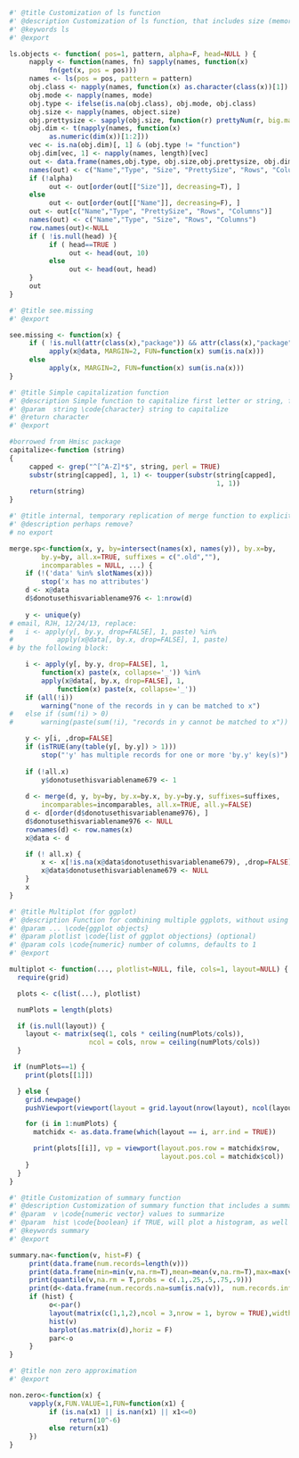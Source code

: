 

```r
#' @title Customization of ls function
#' @description Customization of ls function, that includes size (memory) of all objects or data in current session environment.
#' @keywords ls
#' @export

ls.objects <- function( pos=1, pattern, alpha=F, head=NULL ) {
     napply <- function(names, fn) sapply(names, function(x)
          fn(get(x, pos = pos)))
     names <- ls(pos = pos, pattern = pattern)
     obj.class <- napply(names, function(x) as.character(class(x))[1])
     obj.mode <- napply(names, mode)
     obj.type <- ifelse(is.na(obj.class), obj.mode, obj.class)
     obj.size <- napply(names, object.size)
     obj.prettysize <- sapply(obj.size, function(r) prettyNum(r, big.mark = ",") )
     obj.dim <- t(napply(names, function(x)
          as.numeric(dim(x))[1:2]))
     vec <- is.na(obj.dim)[, 1] & (obj.type != "function")
     obj.dim[vec, 1] <- napply(names, length)[vec]
     out <- data.frame(names,obj.type, obj.size,obj.prettysize, obj.dim)
     names(out) <- c("Name","Type", "Size", "PrettySize", "Rows", "Columns")
     if (!alpha)
          out <- out[order(out[["Size"]], decreasing=T), ]
     else
          out <- out[order(out[["Name"]], decreasing=F), ]
     out <- out[c("Name","Type", "PrettySize", "Rows", "Columns")]
     names(out) <- c("Name","Type", "Size", "Rows", "Columns")
     row.names(out)<-NULL
     if ( !is.null(head) ){
          if ( head==TRUE )
               out <- head(out, 10)
          else
               out <- head(out, head)
     }
     out
}
```

```r
#' @title see.missing
#' @export

see.missing <- function(x) {
     if ( !is.null(attr(class(x),"package")) && attr(class(x),"package") == "sp")    
          apply(x@data, MARGIN=2, FUN=function(x) sum(is.na(x)))
     else 
          apply(x, MARGIN=2, FUN=function(x) sum(is.na(x)))
}

```


```r
#' @title Simple capitalization function
#' @description Simple function to capitalize first letter or string, for prettying up plot titles, legends, axes, etc.
#' @param  string \code{character} string to capitalize
#' @return character
#' @export

#borrowed from Hmisc package
capitalize<-function (string) 
{
     capped <- grep("^[^A-Z]*$", string, perl = TRUE)
     substr(string[capped], 1, 1) <- toupper(substr(string[capped], 
                                                    1, 1))
     return(string)
}
```


```r
#' @title internal, temporary replication of merge function to explicitly indicate merging of spatial object with a data.frame
#' @description perhaps remove?
# no export

merge.sp<-function(x, y, by=intersect(names(x), names(y)), by.x=by, 
     	by.y=by, all.x=TRUE, suffixes = c(".old",""), 
		incomparables = NULL, ...) {
	if (!('data' %in% slotNames(x)))
		stop('x has no attributes')
	d <- x@data
	d$donotusethisvariablename976 <- 1:nrow(d)
	
	y <- unique(y)
# email, RJH, 12/24/13, replace:
#	i <- apply(y[, by.y, drop=FALSE], 1, paste) %in% 
#			apply(x@data[, by.x, drop=FALSE], 1, paste)
# by the following block:

	i <- apply(y[, by.y, drop=FALSE], 1, 
		function(x) paste(x, collapse='_')) %in% 
		apply(x@data[, by.x, drop=FALSE], 1, 
			function(x) paste(x, collapse='_'))
	if (all(!i))
		warning("none of the records in y can be matched to x")
# 	else if (sum(!i) > 0)
# 		warning(paste(sum(!i), "records in y cannot be matched to x"))

	y <- y[i, ,drop=FALSE]
	if (isTRUE(any(table(y[, by.y]) > 1)))
		stop("'y' has multiple records for one or more 'by.y' key(s)")
	
	if (!all.x)
		y$donotusethisvariablename679 <- 1
	
	d <- merge(d, y, by=by, by.x=by.x, by.y=by.y, suffixes=suffixes, 
		incomparables=incomparables, all.x=TRUE, all.y=FALSE)
	d <- d[order(d$donotusethisvariablename976), ]
	d$donotusethisvariablename976 <- NULL
	rownames(d) <- row.names(x)
	x@data <- d

	if (! all.x) {
		x <- x[!is.na(x@data$donotusethisvariablename679), ,drop=FALSE] 
		x@data$donotusethisvariablename679 <- NULL
	}
	x
}
```


```r
#' @title Multiplot (for ggplot)
#' @description Function for combining multiple ggplots, without using facet. From R Cookbook for Graphics, http://www.cookbook-r.com/Graphs/Multiple_graphs_on_one_page_(ggplot2); and published at http://peterhaschke.com/Code/multiplot.R
#' @param ... \code{ggplot objects}
#' @param plotlist \code{list of ggplot objections} (optional)
#' @param cols \code{numeric} number of columns, defaults to 1
#' @export

multiplot <- function(..., plotlist=NULL, file, cols=1, layout=NULL) {
  require(grid)

  plots <- c(list(...), plotlist)

  numPlots = length(plots)

  if (is.null(layout)) {
    layout <- matrix(seq(1, cols * ceiling(numPlots/cols)),
                    ncol = cols, nrow = ceiling(numPlots/cols))
  }

 if (numPlots==1) {
    print(plots[[1]])

  } else {
    grid.newpage()
    pushViewport(viewport(layout = grid.layout(nrow(layout), ncol(layout))))

    for (i in 1:numPlots) {
      matchidx <- as.data.frame(which(layout == i, arr.ind = TRUE))

      print(plots[[i]], vp = viewport(layout.pos.row = matchidx$row,
                                      layout.pos.col = matchidx$col))
    }
  }
}


```


```r

#' @title Customization of summary function
#' @description Customization of summary function that includes a summary of the number of values that are na, infinite, or not numeric.  Also reports n records, min, mean, max, and several quantiles. 
#' @param  v \code{numeric vector} values to summarize
#' @param  hist \code{boolean} if TRUE, will plot a histogram, as well as output text to console
#' @keywords summary
#' @export

summary.na<-function(v, hist=F) {
     print(data.frame(num.records=length(v)))
     print(data.frame(min=min(v,na.rm=T),mean=mean(v,na.rm=T),max=max(v,na.rm=T)))
     print(quantile(v,na.rm = T,probs = c(.1,.25,.5,.75,.9)))
     print(d<-data.frame(num.records.na=sum(is.na(v)),  num.records.infinite=sum(is.infinite(v)),  num.records.not.numeric=sum(!is.numeric(v))))
     if (hist) {
          o<-par()
          layout(matrix(c(1,1,2),ncol = 3,nrow = 1, byrow = TRUE),widths=c(2,1))
          hist(v)
          barplot(as.matrix(d),horiz = F)
          par<-o
     }
}
```

```r
#' @title non zero approximation
#' @export

non.zero<-function(x) {
     vapply(x,FUN.VALUE=1,FUN=function(x1) {
          if (is.na(x1) || is.nan(x1) || x1<=0)  
               return(10^-6)
          else return(x1)
     })
}
```
